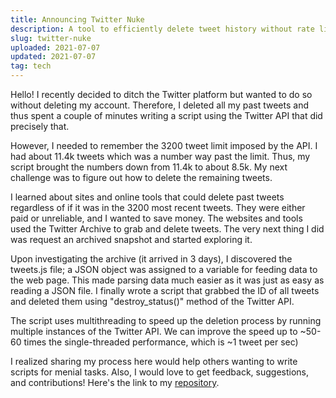 ```yaml
---
title: Announcing Twitter Nuke
description: A tool to efficiently delete tweet history without rate limits
slug: twitter-nuke
uploaded: 2021-07-07
updated: 2021-07-07
tag: tech
---
```


Hello! I recently decided to ditch the Twitter platform but wanted to do so without deleting my account. Therefore, I deleted all my past tweets and thus spent a couple of minutes writing a script using the Twitter API that did precisely that.

However, I needed to remember the 3200 tweet limit imposed by the API. I had about 11.4k tweets which was a number way past the limit. Thus, my script brought the numbers down from 11.4k to about 8.5k. My next challenge was to figure out how to delete the remaining tweets.

I learned about sites and online tools that could delete past tweets regardless of if it was in the 3200 most recent tweets. They were either paid or unreliable, and I wanted to save money. The websites and tools used the Twitter Archive to grab and delete tweets. The very next thing I did was request an archived snapshot and started exploring it.

Upon investigating the archive (it arrived in 3 days), I discovered the tweets.js file; a JSON object was assigned to a variable for feeding data to the web page. This made parsing data much easier as it was just as easy as reading a JSON file. I finally wrote a script that grabbed the ID of all tweets and deleted them using "destroy_status()" method of the Twitter API.

The script uses multithreading to speed up the deletion process by running multiple instances of the Twitter API. We can improve the speed up to ~50-60 times the single-threaded performance, which is ~1 tweet per sec)

I realized sharing my process here would help others wanting to write scripts for menial tasks. Also, I would love to get feedback, suggestions, and contributions! Here's the link to my [repository](https://github.com/Mayur57/twitter-nuke).
